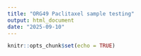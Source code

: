 ```yaml
---
title: "ORG49 Paclitaxel sample testing"
output: html_document
date: "2025-09-10"
---
```


```r
knitr::opts_chunk$set(echo = TRUE)
```
